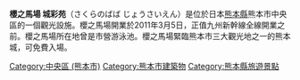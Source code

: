 '''櫻之馬場 城彩苑'''（さくらのばば じょうさいえん）是位於日本[[熊本縣|熊本縣]]熊本市中央區的一個觀光設施。櫻之馬場開業於2011年3月5日，正值九州新幹線全線開業之前。櫻之馬場所在地曾是市營游泳池。櫻之馬場緊臨熊本市三大觀光地之一的熊本城，可免費入場。

{{DEFAULTSORT:Sakuranobaba_Johsaien}}
[[Category:中央區_(熊本市)|Category:中央區 (熊本市)]]
[[Category:熊本市建築物|Category:熊本市建築物]]
[[Category:熊本縣旅遊景點|Category:熊本縣旅遊景點]]